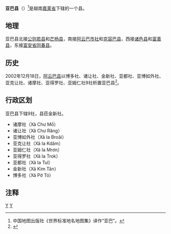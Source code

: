 {{Infobox Settlement
|name                   = 亚巴县
|settlement_type        = 县
|official_name          = 
|other_name             = 
|native_name            = {{lang|vi|Huyện Ia Pa}}
|nickname               = 
|motto                  = 
|image_skyline          = 
|imagesize              = 
|image_caption          = 
|image_flag             = 
|flag_size              = 
|image_seal             = 
|seal_size              = 
|image_shield           = 
|shield_size            = 
|image_blank_emblem     = 
|blank_emblem_size      = 
|image_map              = {{Infobox mapframe|frame-width=250|zoom=10}}
|mapsize                = 
|map_caption            = 
|image_map1             = 
|mapsize1               = 
|map_caption1           = 
|pushpin_map            = Vietnam
|pushpin_label_position = bottom
|pushpin_map_caption    = 
|pushpin_map1           = 
|pushpin_label_position1= 
|pushpin_map_caption1   = 
|subdivision_type       = 国家
|subdivision_name       = {{flag|Vietnam}}
|subdivision_type1      = [[越南行政区划|省]]
|subdivision_name1      = [[嘉莱省|嘉莱省]]
|subdivision_type2      = 行政区划
|subdivision_name2      = 9社
|subdivision_type3      = 
|subdivision_name3      = 
|seat_type              = 县莅
|seat                   = {{link-vi|金新社|Kim Tân, Ia Pa}}
|government_type        = 
|leader_title           = 
|leader_name            = 
|leader_title1          = 
|leader_name1           = 
|established_title      = 
|established_date       = 
|area_magnitude         = 
|unit_pref              = 
|area_footnotes         = 
|area_total_km2         = 870.90
|area_land_km2          = 
|area_water_km2         = 
|area_water_percent     = 
|area_urban_km2         = 
|area_metro_km2         = 
|population_as_of       = 2019年
|population_footnotes   = 
|population_note        = 
|population_total       = 65590
|population_density_km2 = auto
|population_metro             = 
|population_density_metro_km2 = 
|population_urban             = 
|population_density_urban_km2 = 
|timezone               = [[越南标准时间|越南标准时间]]
|utc_offset             = +7
|elevation_footnotes    = 
|elevation_m            = 
|coor_type              = 
|coordinates            = 
|postal_code_type       = 
|postal_code            = 
|area_code              = 
|website                = [http://iapa.gialai.gov.vn 亚巴县电子信息门户网站]
|footnotes              = 
}}
'''亚巴县'''（{{vie|v='''Huyện Ia Pa'''}}）<ref>中国地图出版社《世界标准地名地图集》译作“亚巴”。</ref>是越南[[嘉莱省|嘉莱省]]下辖的一个县。

==地理==
亚巴县北接[[公则若县|公则若县]]和[[芒杨县|芒杨县]]，南接[[阿云巴市社|阿云巴市社]]和[[克容巴县|克容巴县]]，西接[[诸色县|诸色县]]和[[富善县|富善县]]，东接[[富安省|富安省]][[同春县_(越南)|同春县]]。

==历史==
2002年12月18日，[[阿云巴县|阿云巴县]]以博多社、诸让社、金新社、亚都社、亚博如外社、亚克让社、诸摩社、亚得罗社、亚姆仁社9社析置亚巴县<ref>{{Cite web |url=https://thuvienphapluat.vn/van-ban/Bat-dong-san/Nghi-dinh-104-2002-ND-CP-chia-tach-huyen-Ayun-Pa-thanh-hai-huyen-Ia-Pa-Ayun-Pa-tinh-Gia-Lai-6634.aspx |title=Nghị định 104/2002/NĐ-CP về việc chia tách huyện Ayun Pa thành hai huyện Ia Pa và Ayun Pa, tỉnh Gia Lai |accessdate=2020-04-27 |archive-date=2020-04-01 |archive-url=https://web.archive.org/web/20200401170107/https://thuvienphapluat.vn/van-ban/Bat-dong-san/Nghi-dinh-104-2002-ND-CP-chia-tach-huyen-Ayun-Pa-thanh-hai-huyen-Ia-Pa-Ayun-Pa-tinh-Gia-Lai-6634.aspx |dead-url=no }}</ref>。

==行政区划==
亚巴县下辖9社，县莅金新社。
*诸摩社（Xã Chư Mố）
*诸让社（Xã Chư Răng）
*亚博如外社（Xã Ia Broăi）
*亚克让社（Xã Ia Kdăm）
*亚姆仁社（Xã Ia Mrơn）
*亚得罗社（Xã Ia Trok）
*亚都社（Xã Ia Tul）
*金新社（Xã Kim Tân）
*博多社（Xã Pờ Tó）

==注释==
{{reflist}}

{{嘉莱省行政区划}}
{{越南西原之县市镇区域划分}}

[[Category:越南县份|Y]]
[[Category:嘉萊省|Y]]